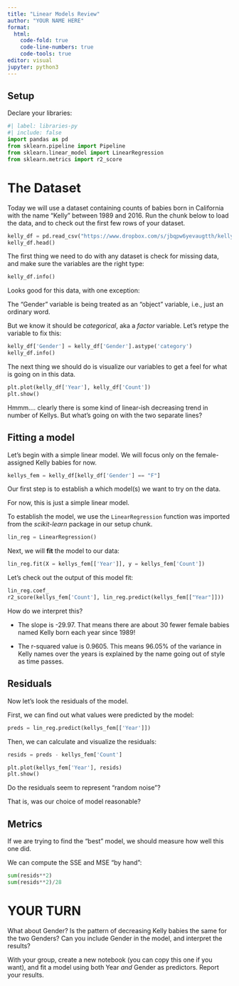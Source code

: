 ```yaml
---
title: "Linear Models Review"
author: "YOUR NAME HERE"
format: 
  html:
    code-fold: true
    code-line-numbers: true
    code-tools: true
editor: visual
jupyter: python3
---
```


## Setup

Declare your libraries:


```python
#| label: libraries-py
#| include: false
import pandas as pd
from sklearn.pipeline import Pipeline
from sklearn.linear_model import LinearRegression
from sklearn.metrics import r2_score
```

# The Dataset

Today we will use a dataset containing counts of babies born in California with the name "Kelly" between 1989 and 2016. Run the chunk below to load the data, and to check out the first few rows of your dataset.


```python
kelly_df = pd.read_csv("https://www.dropbox.com/s/jbqpw6yevaugtth/kellys_ca.csv?dl=1")
kelly_df.head()
```

The first thing we need to do with any dataset is check for missing data, and make sure the variables are the right type:


```python
kelly_df.info()
```

Looks good for this data, with one exception:



The "Gender" variable is being treated as an "object" variable, i.e., just an ordinary word.

But we know it should be *categorical*, aka a *factor* variable. Let's retype the variable to fix this:


```python
kelly_df['Gender'] = kelly_df['Gender'].astype('category')
kelly_df.info()
```

The next thing we should do is visualize our variables to get a feel for what is going on in this data.


```python
plt.plot(kelly_df['Year'], kelly_df['Count'])
plt.show()
```

Hmmm.... clearly there is some kind of linear-ish decreasing trend in number of Kellys. But what's going on with the two separate lines?


## Fitting a model

Let's begin with a simple linear model. We will focus only on the female-assigned Kelly babies for now.


```python
kellys_fem = kelly_df[kelly_df['Gender'] == "F"]
```

Our first step is to establish a which model(s) we want to try on the data.

For now, this is just a simple linear model.



To establish the model, we use the `LinearRegression` function was imported from the *scikit-learn* package in our setup chunk. 


```python
lin_reg = LinearRegression()

```

Next, we will **fit** the model to our data:


```python
lin_reg.fit(X = kellys_fem[['Year']], y = kellys_fem['Count'])
```

Let's check out the output of this model fit:


```python
lin_reg.coef_
r2_score(kellys_fem['Count'], lin_reg.predict(kellys_fem[["Year"]]))
```

How do we interpret this?

-   The slope is -29.97. That means there are about 30 fewer female babies named Kelly born each year since 1989!


-   The r-squared value is 0.9605. This means 96.05% of the variance in Kelly names over the years is explained by the name going out of style as time passes.

## Residuals

Now let's look the residuals of the model.

First, we can find out what values were predicted by the model:


```python
preds = lin_reg.predict(kellys_fem[['Year']])
```

Then, we can calculate and visualize the residuals:


```python
resids = preds - kellys_fem['Count']

plt.plot(kellys_fem['Year'], resids)
plt.show()
```

Do the residuals seem to represent "random noise"?

That is, was our choice of model reasonable?

## Metrics

If we are trying to find the "best" model, we should measure how well this one did.

We can compute the SSE and MSE "by hand":


```python
sum(resids**2)
sum(resids**2)/28
```

# YOUR TURN

What about Gender? Is the pattern of decreasing Kelly babies the same for the two Genders? Can you include Gender in the model, and interpret the results?

With your group, create a new notebook (you can copy this one if you want), and fit a model using both Year *and* Gender as predictors. Report your results.
